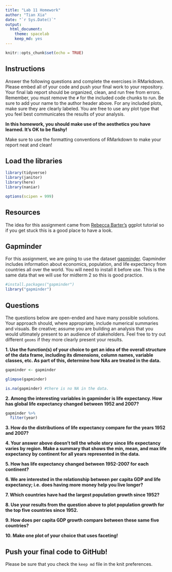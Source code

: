 ```yaml
---
title: "Lab 11 Homework"
author: "Tian Xia"
date: "`r Sys.Date()`"
output:
  html_document: 
    theme: spacelab
    keep_md: yes
---
```


```r
knitr::opts_chunk$set(echo = TRUE)
```

## Instructions
Answer the following questions and complete the exercises in RMarkdown. Please embed all of your code and push your final work to your repository. Your final lab report should be organized, clean, and run free from errors. Remember, you must remove the `#` for the included code chunks to run. Be sure to add your name to the author header above. For any included plots, make sure they are clearly labeled. You are free to use any plot type that you feel best communicates the results of your analysis.  

**In this homework, you should make use of the aesthetics you have learned. It's OK to be flashy!**

Make sure to use the formatting conventions of RMarkdown to make your report neat and clean!  

## Load the libraries
```r
library(tidyverse)
library(janitor)
library(here)
library(naniar)
``` 

```r
options(scipen = 999)
```

## Resources
The idea for this assignment came from [Rebecca Barter's](http://www.rebeccabarter.com/blog/2017-11-17-ggplot2_tutorial/) ggplot tutorial so if you get stuck this is a good place to have a look.  

## Gapminder
For this assignment, we are going to use the dataset [gapminder](https://cran.r-project.org/web/packages/gapminder/index.html). Gapminder includes information about economics, population, and life expectancy from countries all over the world. You will need to install it before use. This is the same data that we will use for midterm 2 so this is good practice.
```r
#install.packages("gapminder")
library("gapminder")
```

## Questions
The questions below are open-ended and have many possible solutions. Your approach should, where appropriate, include numerical summaries and visuals. Be creative; assume you are building an analysis that you would ultimately present to an audience of stakeholders. Feel free to try out different `geoms` if they more clearly present your results.  

**1. Use the function(s) of your choice to get an idea of the overall structure of the data frame, including its dimensions, column names, variable classes, etc. As part of this, determine how NAs are treated in the data.**  
```r
gapminder <- gapminder
```

```r
glimpse(gapminder)
```

```r
is.na(gapminder) #there is no NA in the data. 
```

**2. Among the interesting variables in gapminder is life expectancy. How has global life expectancy changed between 1952 and 2007?**
```r
gapminder %>% 
  filter(year)
```

**3. How do the distributions of life expectancy compare for the years 1952 and 2007?**

**4. Your answer above doesn't tell the whole story since life expectancy varies by region. Make a summary that shows the min, mean, and max life expectancy by continent for all years represented in the data.**

**5. How has life expectancy changed between 1952-2007 for each continent?**

**6. We are interested in the relationship between per capita GDP and life expectancy; i.e. does having more money help you live longer?**

**7. Which countries have had the largest population growth since 1952?**

**8. Use your results from the question above to plot population growth for the top five countries since 1952.**

**9. How does per capita GDP growth compare between these same five countries?**

**10. Make one plot of your choice that uses faceting!**

## Push your final code to GitHub!
Please be sure that you check the `keep md` file in the knit preferences. 